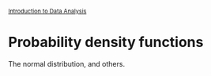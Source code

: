 <style>@import url(style.css);</style>
<small>[Introduction to Data Analysis](index.html)</small>

# Probability density functions

The normal distribution, and others.
